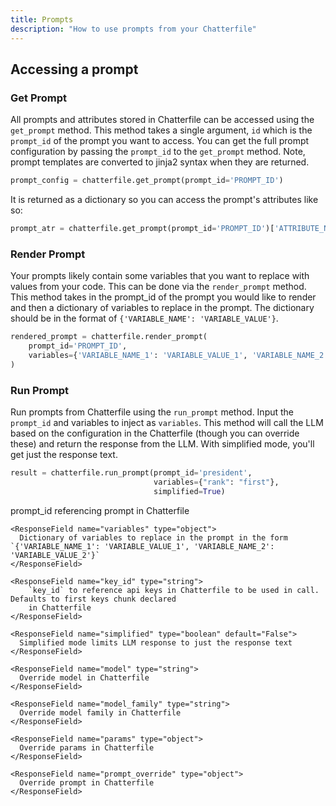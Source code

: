 ```yaml
---
title: Prompts
description: "How to use prompts from your Chatterfile"
---
```


## Accessing a prompt

### Get Prompt
All prompts and attributes stored in Chatterfile can be accessed using the `get_prompt` method.
This method takes a single argument, `id` which is the `prompt_id` of the prompt you want to access. You can
get the full prompt configuration by passing the `prompt_id` to the `get_prompt` method. Note, prompt templates are
converted to jinja2 syntax when they are returned.

```python
prompt_config = chatterfile.get_prompt(prompt_id='PROMPT_ID')
```

It is returned as a dictionary so you can access the prompt's attributes like so:

```python
prompt_atr = chatterfile.get_prompt(prompt_id='PROMPT_ID')['ATTRIBUTE_NAME']
```

### Render Prompt

Your prompts likely contain some variables that you want to replace with values from your code. This can be
done via the `render_prompt` method. This method takes in the prompt_id of the prompt you would like to render
and then a dictionary of variables to replace in the prompt. The dictionary should be in the format of
`{'VARIABLE_NAME': 'VARIABLE_VALUE'}`.

```python
rendered_prompt = chatterfile.render_prompt(
    prompt_id='PROMPT_ID',
    variables={'VARIABLE_NAME_1': 'VARIABLE_VALUE_1', 'VARIABLE_NAME_2': 'VARIABLE_VALUE_2'}
)
```

### Run Prompt

Run prompts from Chatterfile using the `run_prompt` method. Input the `prompt_id` and variables to inject as `variables`.
This method will call the LLM based on the configuration in the Chatterfile (though you can override these) and return
the response from the LLM. With simplified mode, you'll get just the response text.

```python
result = chatterfile.run_prompt(prompt_id='president',
                                variables={"rank": "first"},
                                simplified=True)
```

<Accordion title="run_prompt(props)">
    <ResponseField name="prompt_id" type="string" required>
      prompt_id referencing prompt in Chatterfile
    </ResponseField>

    <ResponseField name="variables" type="object">
      Dictionary of variables to replace in the prompt in the form `{'VARIABLE_NAME_1': 'VARIABLE_VALUE_1', 'VARIABLE_NAME_2': 'VARIABLE_VALUE_2'}`
    </ResponseField>

    <ResponseField name="key_id" type="string">
        `key_id` to reference api keys in Chatterfile to be used in call. Defaults to first keys chunk declared
        in Chatterfile
    </ResponseField>

    <ResponseField name="simplified" type="boolean" default="False">
      Simplified mode limits LLM response to just the response text
    </ResponseField>

    <ResponseField name="model" type="string">
      Override model in Chatterfile
    </ResponseField>

    <ResponseField name="model_family" type="string">
      Override model family in Chatterfile
    </ResponseField>

    <ResponseField name="params" type="object">
      Override params in Chatterfile
    </ResponseField>

    <ResponseField name="prompt_override" type="object">
      Override prompt in Chatterfile
    </ResponseField>
</Accordion>


